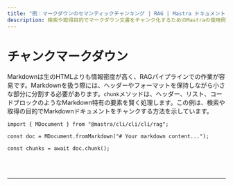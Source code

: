 ```yaml
---
title: "例：マークダウンのセマンティックチャンキング | RAG | Mastra ドキュメント"
description: 検索や取得目的でマークダウン文書をチャンク化するためのMastraの使用例。
---
```



# チャンクマークダウン

Markdownは生のHTMLよりも情報密度が高く、RAGパイプラインでの作業が容易です。Markdownを扱う際には、ヘッダーやフォーマットを保持しながら小さな部分に分割する必要があります。`chunk`メソッドは、ヘッダー、リスト、コードブロックのようなMarkdown特有の要素を賢く処理します。この例は、検索や取得の目的でMarkdownドキュメントをチャンクする方法を示しています。

```tsx copy
import { MDocument } from "@mastra/cli/cli/cli/rag";

const doc = MDocument.fromMarkdown("# Your markdown content...");

const chunks = await doc.chunk();
```

<br />
<br />
<hr className="dark:border-[#404040] border-gray-300" />
<br />
<br />
<GithubLink
  link={
    "https://github.com/@@mastra/cli/cli/cli-ai/@@mastra/cli/cli/cli/blob/main/examples/basics/rag/chunk-markdown"
  }
/>
